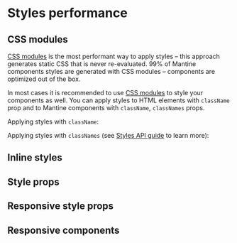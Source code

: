 

# Styles performance

## CSS modules

[CSS modules](/styles/css-modules) is the most performant way to apply styles –
this approach generates static CSS that is never re-evaluated. 99% of Mantine components
styles are generated with CSS modules – components are optimized out of the box.

In most cases it is recommended to use [CSS modules](/styles/css-modules) to style your components as well.
You can apply styles to HTML elements with `className` prop and to Mantine components with `className`,
`classNames` props.

Applying styles with `className`:

<Demo data={StylesDemos.className} />

Applying styles with `classNames` (see [Styles API guide](/styles/styles-api) to learn more):

<Demo data={StylesDemos.classNames} />

## Inline styles

<Demo data={StylesDemos.styles} />

## Style props

## Responsive style props

## Responsive components
